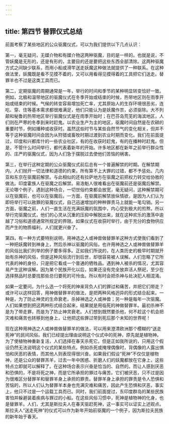 ```yaml
---
---
---
```

title: 第四节 替罪仪式总结
---




前面考察了某些地区的公众驱魔仪式，可以为我们提供以下几点认识：

第一，毫无疑问，无媒介物和有媒介物这两种驱魔，目的是一样的。也就是说，不管妖魔是无形的，还是有形的，主要目的还是要把这些东西全部清除。这两种驱魔方式之间缺少联系，而用小船或滑竿送走妖魔这种做法就提供了一种联系。在这种做法里，妖魔既是看不见摸不着的，又可以用看得见摸得着的工具把它们送走。替罪羊也不过是这类工具而已。

第二，定期驱魔的周期通常是一年，举行的时间和季节的某种明显转变恰好一致。例如，北极和温带地区的驱魔仪式在冬季开始或结束的时候，热带地区则在雨季开始或结束的时候。气候的转变容易增加死亡率，尤其原始人的生存环境很恶劣，连吃、穿、住等基本需求都很难满足，他们只能认为是妖魔作祟，必须驱除。大不列颠和秘鲁的热带地区举行驱魔仪式是在雨季开始时；在巴芬岛荒芜的海滨地区，人们则在严寒的冬季到来时赶鬼。以农业生产为主的地区，驱魔时间自然是在农耕的重要时节，例如播种或收获时。虽然这些时节与某些自然节气的变化相关，但并不等于这种驱魔时间会因为从狩猎或畜牧时期过渡到农业时期而变化。我们在前面提过，印度和兴都库什的一些农业社区，有的在收获时赶鬼，有的在播种时赶鬼。但是，不管什么时间举行，都代表着新年的开始。许多地区都在新年之前举行群众性的、庄严的驱魔仪式，因为人们急于摆脱过去使他们苦恼的祸害。

第三，在举行这种定期的公众驱魔仪式前后总有一个普遍解禁的时期。在解禁期内，人们抛开一切法律和道德的约束，所有算不上大罪的过错，都不予惩处。几内亚和东京在驱魔前解禁。与此相似的还有拉萨地方在驱魔之前把权力转交给协敖的做法。印度霍族人在驱魔之后解禁。易洛魁人很难看出在驱魔前还是驱魔后解禁。无论哪个例子，遇到这种场合，一切世俗约束都会放宽，毫无疑问，这种解禁期可以在驱魔前，也可以在驱魔后。一方面，在驱魔前解禁放纵情欲，是因为人们认为即将举行可以赦罪的驱魔仪式，自己迅速增加的种种罪责马上就能一笔勾销。另一方面，驱魔之前，人们一直生活在充满妖魔的氛围中，内心受到极大的煎熬，所以举行完驱魔仪式，他们的心灵从沉重的压抑中解脱出来，就在这种欢乐的激荡中逾越了习俗和道德通常所规定的界限。如果仪式在收获时举行，由于充分的食物供应而产生的物质福利，人们就更兴奋了。

第四，有一种方式要特别说明，用神选之人或神兽做替罪羊这种方式使我们看到了一种把妖魔转到神身上，然后杀神以驱魔的风俗。也许用神选之人或神兽做替罪羊的风俗比我们列举的例子要多得多。正如我们所说的，在人类历史的极早时期就开始有杀神的风俗，但是这种风俗流行到后世，却很容易被人误解。人们忽略了它所代表的神的身份，只是把它看成一个普通的牺牲品。遇到神人被杀的情况，尤其容易产生这种误解。因为某个民族开化以后，如果还没有完全放弃活人祭祀，至少在选择祭品时总要找那些总归要死的可怜虫。所以有时会把杀神与处决犯人相混淆。

如果一定要问，为什么选一个将死的神来背负人们的罪过和痛苦，并把它们带走？或许可以这样回答，用神做替罪羊的做法，是把两种风格迥异的形式结合起来。一种是，为了防止神灵的生命衰老，杀掉神选之人或神兽；另一种是每年一次驱魔。人们如果想到把这两种形式结合起来，结果就是用临死的神做替罪羊。最初杀神不是为了带走罪，而是为了防止神灵衰老。人们想到既然要杀他，何不趁这个机会把灾难和痛苦也转移到他身上，让他把这些罪过带到死后那个未知的世界呢！

现在这种用神选之人或神兽做替罪羊的做法，可以用来澄清欧洲那个模糊的“送走死神”的民间风俗。我们已经提出理由说明这个仪式中的死神，原先就是植物神。为了使植物神重新复活，人们选择在春天杀死它。但是正如我所说的，只用这个假设仍然无法说明这个仪式的某些特点。例如杀死或掩埋偶像时，背偶像的人露出惧怕和厌恶的表情，而其他人则表现得很兴奋。如果我们假设“死神”不仅仅是植物神，还是公众的替罪羔羊，过去一年中困惑、折磨人们的妖魔都放在它身上，这些特点立即就可以解释了。在这种场合表示兴奋是恰当的、自然的。而让人感到厌恶和恐惧的，不是将死之神，而是它所承担的罪过与痛苦。它们被厌恶，只不过是因为很难区分替罪羊和替罪羊身上承担的罪责。替罪羊身上承担的罪责是令人恐惧和苦恼的，所以人们认为替罪羊本身也充满灾难和痛苦，因此产生恐惧和厌恶，事实上，他只不过是一个运载工具而已。同时，我们前面提过，东印度群岛的某些民族害怕并躲避装着疾病与罪过的小船。在这些风俗习惯中，死神是植物神的化身，也是替罪羊。人们，尤其是斯拉夫人在春天驱赶死神，这一事实可以证实上述观点。斯拉夫人“送走死神”的仪式可以作为新年开始前驱魔的一个例子，因为斯拉夫民族的新年始于春天。